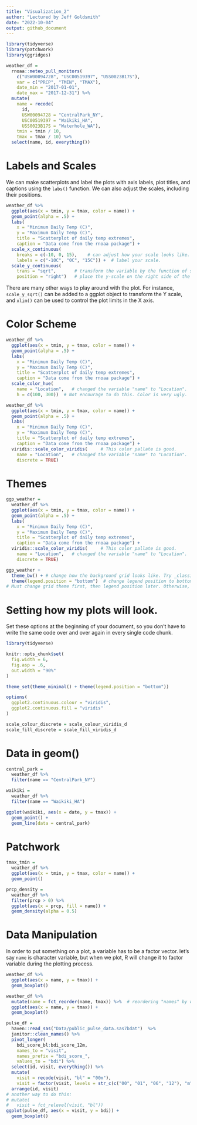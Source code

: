 ```yaml
---
title: "Visualization_2"
author: "Lectured by Jeff Goldsmith"
date: "2022-10-04"
output: github_document
---
```


```r
library(tidyverse)
library(patchwork)
library(ggridges)
```

```r
weather_df = 
  rnoaa::meteo_pull_monitors(
    c("USW00094728", "USC00519397", "USS0023B17S"),
    var = c("PRCP", "TMIN", "TMAX"), 
    date_min = "2017-01-01",
    date_max = "2017-12-31") %>% 
  mutate(
    name = recode(
      id, 
      USW00094728 = "CentralPark_NY", 
      USC00519397 = "Waikiki_HA",
      USS0023B17S = "Waterhole_WA"),
    tmin = tmin / 10,
    tmax = tmax / 10) %>% 
  select(name, id, everything())
```

# Labels and Scales 

We can make scatterplots and label the plots with axis labels, plot titles, and captions using the `labs()` function.
We can also adjust the scales, including their positions.
```r
weather_df %>% 
  ggplot(aes(x = tmin, y = tmax, color = name)) + 
  geom_point(alpha = .5) +
  labs(
    x = "Minimum Daily Temp (C)",
    y = "Maximum Daily Temp (C)",
    title = "Scatterplot of daily temp extremes",
    caption = "Data come from the rnoaa package") +
  scale_x_continuous(
    breaks = c(-10, 0, 15),    # can adjust how your scale looks like.
    labels = c("-10C", "0C", "15C")) +  # label your scale.
  scale_y_continuous(
    trans = "sqrt",       # transform the variable by the function of square root.
    position = "right")   # place the y-scale on the right side of the plot.
```
There are many other ways to play around with the plot. For instance, `scale_y_sqrt()` can be added to a ggplot object to transform the Y scale, and `xlim()` can be used to control the plot limits in the X axis.

# Color Scheme

```r
weather_df %>% 
  ggplot(aes(x = tmin, y = tmax, color = name)) + 
  geom_point(alpha = .5) +
  labs(
    x = "Minimum Daily Temp (C)",
    y = "Maximum Daily Temp (C)",
    title = "Scatterplot of daily temp extremes",
    caption = "Data come from the rnoaa package") +
  scale_color_hue(
    name = "Location",   # changed the variable "name" to "Location".
    h = c(100, 300))  # Not encourage to do this. Color is very ugly.
```

```r
weather_df %>% 
  ggplot(aes(x = tmin, y = tmax, color = name)) + 
  geom_point(alpha = .5) +
  labs(
    x = "Minimum Daily Temp (C)",
    y = "Maximum Daily Temp (C)",
    title = "Scatterplot of daily temp extremes",
    caption = "Data come from the rnoaa package") +
  viridis::scale_color_viridis(     # This color pallate is good.
    name = "Location",   # changed the variable "name" to "Location".
    discrete = TRUE)
```

# Themes

```r
ggp_weather = 
  weather_df %>% 
  ggplot(aes(x = tmin, y = tmax, color = name)) + 
  geom_point(alpha = .5) +
  labs(
    x = "Minimum Daily Temp (C)",
    y = "Maximum Daily Temp (C)",
    title = "Scatterplot of daily temp extremes",
    caption = "Data come from the rnoaa package") +
  viridis::scale_color_viridis(     # This color pallate is good.
    name = "Location",   # changed the variable "name" to "Location".
    discrete = TRUE)
```

```r
ggp_weather + 
  theme_bw() + # change how the background grid looks like. Try _classic, _minimal, etc.
  theme(legend.position = "bottom")  # change legend position to bottom.
# Must change grid theme first, then legend position later. Otherwise, theme position would not change.
```

# Setting how my plots will look.

Set these options at the beginning of your document, so you don't have to write the same code over and over again in every single code chunk.
```r
library(tidyverse)

knitr::opts_chunk$set(
  fig.width = 6,
  fig.asp = .6,
  out.width = "90%"
)

theme_set(theme_minimal() + theme(legend.position = "bottom"))

options(
  ggplot2.continuous.colour = "viridis",
  ggplot2.continuous.fill = "viridis"
)

scale_colour_discrete = scale_colour_viridis_d
scale_fill_discrete = scale_fill_viridis_d
```


# Data in geom()

```r
central_park = 
  weather_df %>% 
  filter(name == "CentralPark_NY")

waikiki = 
  weather_df %>% 
  filter(name == "Waikiki_HA")

ggplot(waikiki, aes(x = date, y = tmax)) +
  geom_point() +
  geom_line(data = central_park)
```

# Patchwork

```r
tmax_tmin = 
  weather_df %>% 
  ggplot(aes(x = tmin, y = tmax, color = name)) +
  geom_point()

prcp_density =
  weather_df %>% 
  filter(prcp > 0) %>% 
  ggplot(aes(x = prcp, fill = name)) +
  geom_density(alpha = 0.5)
```

# Data Manipulation

In order to put something on a plot, a variable has to be a factor vector. let's say `name` is character variable, but when we plot, R will change it to factor variable during the plotting process.
```r
weather_df %>% 
  ggplot(aes(x = name, y = tmax)) +
  geom_boxplot()
```

```r
weather_df %>% 
  mutate(name = fct_reorder(name, tmax)) %>%  # reordering "names" by which has the lowest tmax comes first.
  ggplot(aes(x = name, y = tmax)) +
  geom_boxplot()
```

```r
pulse_df =
  haven::read_sas("Data/public_pulse_data.sas7bdat")  %>% 
  janitor::clean_names() %>% 
  pivot_longer(
    bdi_score_bl:bdi_score_12m,
    names_to = "visit", 
    names_prefix = "bdi_score_",
    values_to = "bdi") %>%
  select(id, visit, everything()) %>%
  mutate(
    visit = recode(visit, "bl" = "00m"),
    visit = factor(visit, levels = str_c(c("00", "01", "06", "12"), "m"))) %>%
  arrange(id, visit)
# another way to do this:
# mutate(
#   visit = fct_relevel(visit, "bl"))
ggplot(pulse_df, aes(x = visit, y = bdi)) + 
  geom_boxplot()
```




